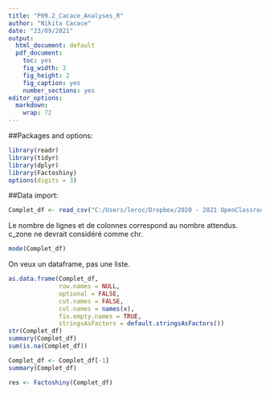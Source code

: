 ---
title: "P09.2_Cacace_Analyses_R"
author: "Nikita Cacace"
date: "23/09/2021"
output:
  html_document: default
  pdf_document: 
    toc: yes
    fig_width: 3
    fig_height: 2
    fig_caption: yes
    number_sections: yes
editor_options: 
  markdown: 
    wrap: 72
---
##Packages and options:
```{r}
library(readr)
library(tidyr)
library(dplyr)
library(Factoshiny)
options(digits = 3)
```

##Data import:
```{r}
Complet_df <- read_csv("C:/Users/leroc/Dropbox/2020 - 2021 OpenClassrooms, MOOC et conférences/09 - Produisez une étude de marché avec R ou Python/Complet_data.csv")
```
Le nombre de lignes et de colonnes correspond au nombre attendus. c_zone ne devrait considéré comme chr.
```{r}
mode(Complet_df)
```
On veux un dataframe, pas une liste.
```{r}
as.data.frame(Complet_df,
              row.names = NULL, 
              optional = FALSE,
              cut.names = FALSE,
              col.names = names(x), 
              fix.empty.names = TRUE,
              stringsAsFactors = default.stringsAsFactors())
str(Complet_df)
summary(Complet_df)
sum(is.na(Complet_df))
```
```{r}
Complet_df <- Complet_df[-1]
summary(Complet_df)
```

```{r}
res <- Factoshiny(Complet_df)

```

